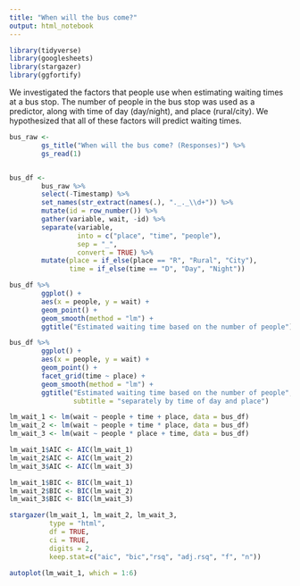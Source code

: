 ```yaml
---
title: "When will the bus come?"
output: html_notebook
---
```


```r
library(tidyverse)
library(googlesheets)
library(stargazer)
library(ggfortify)
```


We investigated the factors that people use when estimating waiting times at a bus stop. The number of people in the bus stop was used as a predictor, along with time of day (day/night), and place (rural/city).
We hypothesized that all of these factors will predict waiting times.

```r
bus_raw <-    
        gs_title("When will the bus come? (Responses)") %>% 
        gs_read(1)


bus_df <-
        bus_raw %>% 
        select(-Timestamp) %>% 
        set_names(str_extract(names(.), "._._\\d+")) %>% 
        mutate(id = row_number()) %>% 
        gather(variable, wait, -id) %>% 
        separate(variable, 
                 into = c("place", "time", "people"), 
                 sep = "_", 
                 convert = TRUE) %>% 
        mutate(place = if_else(place == "R", "Rural", "City"),
               time = if_else(time == "D", "Day", "Night"))
```

```r
bus_df %>% 
        ggplot() +
        aes(x = people, y = wait) +
        geom_point() +
        geom_smooth(method = "lm") +
        ggtitle("Estimated waiting time based on the number of people")
```

```r
bus_df %>% 
        ggplot() +
        aes(x = people, y = wait) +
        geom_point() +
        facet_grid(time ~ place) +
        geom_smooth(method = "lm") +
        ggtitle("Estimated waiting time based on the number of people",
                subtitle = "separately by time of day and place")
```

```r
lm_wait_1 <- lm(wait ~ people + time + place, data = bus_df)
lm_wait_2 <- lm(wait ~ people + time * place, data = bus_df)
lm_wait_3 <- lm(wait ~ people * place + time, data = bus_df)

lm_wait_1$AIC <- AIC(lm_wait_1)
lm_wait_2$AIC <- AIC(lm_wait_2)
lm_wait_3$AIC <- AIC(lm_wait_3)

lm_wait_1$BIC <- BIC(lm_wait_1)
lm_wait_2$BIC <- BIC(lm_wait_2)
lm_wait_3$BIC <- BIC(lm_wait_3)

stargazer(lm_wait_1, lm_wait_2, lm_wait_3, 
          type = "html",
          df = TRUE,
          ci = TRUE,
          digits = 2,
          keep.stat=c("aic", "bic","rsq", "adj.rsq", "f", "n"))
```

```r

autoplot(lm_wait_1, which = 1:6)

```

